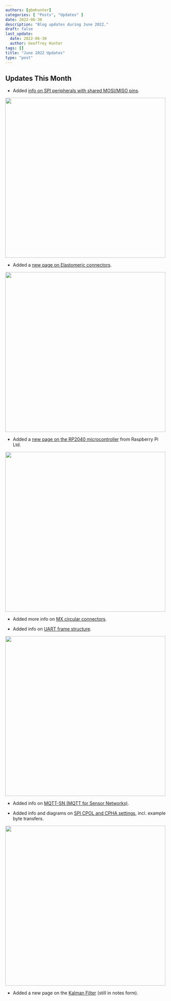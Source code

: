 ```yaml
---
authors: [gbmhunter]
categories: [ "Posts", "Updates" ]
date: 2022-06-30
description: "Blog updates during June 2022."
draft: false
last_update:
  date: 2022-06-30
  author: Geoffrey Hunter
tags: []
title: "June 2022 Updates"
type: "post"
---
```



## Updates This Month

* Added [info on SPI peripherals with shared MOSI/MISO pins](/electronics/communication-protocols/spi-communication-protocol/#shared-mosimiso-pins).


<Image src={shared_mosi_miso_pins_screenshot} width="500px"></Image>

* Added a [new page on Elastomeric connectors](/electronics/components/connectors/elastomeric-connectors/).


<Image src={elastomeric_connectors_screenshot} width="500px"></Image>

* Added a [new page on the RP2040 microcontroller](/programming/microcontrollers/raspberry-pi/rp2040/) from Raspberry Pi Ltd.


<Image src={rpi_screenshot} width="500px"></Image>

* Added more info on [MX circular connectors](/electronics/components/connectors/mx-circular-connectors/).

* Added info on [UART frame structure](/electronics/communication-protocols/uart-communication-protocol/#uart-frame-structure).


<Image src={uart_frame_structure_screenshot} width="500px"></Image>

* Added info on [MQTT-SN (MQTT for Sensor Networks)](/electronics/communication-protocols/mqtt-protocol/#mqtt-sn).

* Added info and diagrams on [SPI CPOL and CPHA settings](/electronics/communication-protocols/spi-communication-protocol/#modes), incl. example byte transfers.


<Image src={spi_cpol_cpha_screenshot} width="500px"></Image>

* Added a new page on the [Kalman Filter](/programming/signal-processing/digital-filters/kalman-filter/) (still in notes form).
